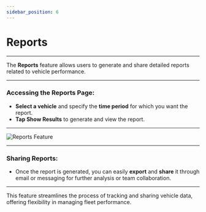 ```yaml
---
sidebar_position: 6
---
```


# Reports

---

The **Reports** feature allows users to generate and share detailed reports related to vehicle performance.

---

### **Accessing the Reports Page**:

- **Select a vehicle** and specify the **time period** for which you want the report.
- **Tap Show Results** to generate and view the report.

---

<div
  style={{
    display: 'flex',
    justifyContent: 'center',
    alignItems: 'center',
    height: '500px',
  }}
>
  <img
    src="/assets/guide-images/Reports.png"
    alt="Reports Feature"
    style={{
      width: '250px',
      border: '1px solid #ccc',
      borderRadius: '8px',
      boxShadow: '0 4px 6px rgba(0, 0, 0, 0.1)',
    }}
  />
</div>

---

### **Sharing Reports**:

- Once the report is generated, you can easily **export** and **share** it through email or messaging for further analysis or team collaboration.

---

This feature streamlines the process of tracking and sharing vehicle data, offering flexibility in managing fleet performance.
